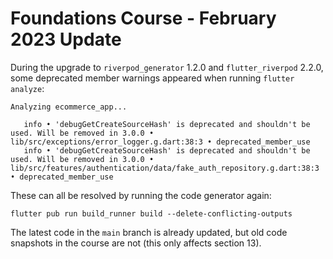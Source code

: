 # Foundations Course - February 2023 Update

During the upgrade to `riverpod_generator` 1.2.0 and `flutter_riverpod` 2.2.0, some deprecated member warnings appeared when running `flutter analyze`:

```
Analyzing ecommerce_app...                                              

   info • 'debugGetCreateSourceHash' is deprecated and shouldn't be used. Will be removed in 3.0.0 • lib/src/exceptions/error_logger.g.dart:38:3 • deprecated_member_use
   info • 'debugGetCreateSourceHash' is deprecated and shouldn't be used. Will be removed in 3.0.0 • lib/src/features/authentication/data/fake_auth_repository.g.dart:38:3 • deprecated_member_use
```

These can all be resolved by running the code generator again:

```
flutter pub run build_runner build --delete-conflicting-outputs
```

The latest code in the `main` branch is already updated, but old code snapshots in the course are not (this only affects section 13).
